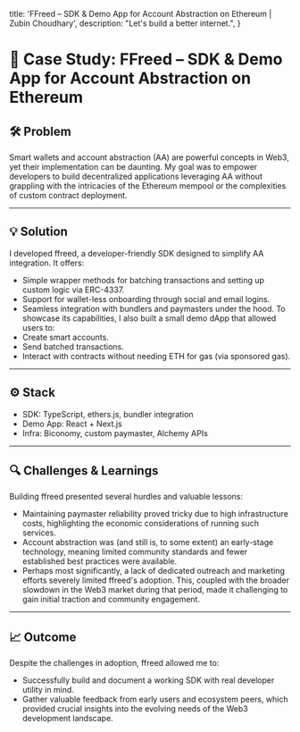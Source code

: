   title: 'FFreed – SDK & Demo App for Account Abstraction on Ethereum | Zubin Choudhary',
  description:
    "Let's build a better internet.",
}

<Cover
  src="/assets/ffreed-image.jpg"
  alt="Image from the movie Alien - from cosmos.com"
  caption="FFreed Wallet"
/>

# 🧾 Case Study: FFreed – SDK & Demo App for Account Abstraction on Ethereum

## 🛠 Problem

Smart wallets and account abstraction (AA) are powerful concepts in Web3, yet their implementation can be daunting. My goal was to empower developers to build decentralized applications leveraging AA without grappling with the intricacies of the Ethereum mempool or the complexities of custom contract deployment.

---


## 💡 Solution

I developed ffreed, a developer-friendly SDK designed to simplify AA integration. It offers:
- Simple wrapper methods for batching transactions and setting up custom logic via ERC-4337.
- Support for wallet-less onboarding through social and email logins.
- Seamless integration with bundlers and paymasters under the hood.
To showcase its capabilities, I also built a small demo dApp that allowed users to:
- Create smart accounts.
- Send batched transactions.
- Interact with contracts without needing ETH for gas (via sponsored gas).

---

## ⚙️ Stack
- SDK: TypeScript, ethers.js, bundler integration
- Demo App: React + Next.js
- Infra: Biconomy, custom paymaster, Alchemy APIs

---

## 🔍 Challenges & Learnings

Building ffreed presented several hurdles and valuable lessons:
- Maintaining paymaster reliability proved tricky due to high infrastructure costs, highlighting the economic considerations of running such services.
- Account abstraction was (and still is, to some extent) an early-stage technology, meaning limited community standards and fewer established best practices were available.
- Perhaps most significantly, a lack of dedicated outreach and marketing efforts severely limited ffreed's adoption. This, coupled with the broader slowdown in the Web3 market during that period, made it challenging to gain initial traction and community engagement.

---

## 📈 Outcome
Despite the challenges in adoption, ffreed allowed me to:
- Successfully build and document a working SDK with real developer utility in mind.
- Gather valuable feedback from early users and ecosystem peers, which provided crucial insights into the evolving needs of the Web3 development landscape.